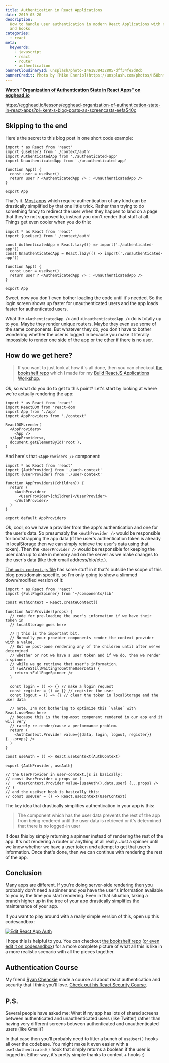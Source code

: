 ```yaml
---
title: Authentication in React Applications
date: 2019-05-20
description:
  How to handle user authentication in modern React Applications with context
  and hooks
categories:
  - react
meta:
  keywords:
    - javascript
    - react
    - router
    - authentication
bannerCloudinaryId: unsplash/photo-1461838432805-dff34fe2d8cb
bannerCredit: Photo by [Mike Enerio](https://unsplash.com/photos/H58bnmnedTc)
---
```


**[Watch "Organization of Authentication State in React Apps" on egghead.io](https://egghead.io/lessons/egghead-organization-of-authentication-state-in-react-apps?pl=kent-s-blog-posts-as-screencasts-eefa540c)**

https://egghead.io/lessons/egghead-organization-of-authentication-state-in-react-apps?pl=kent-s-blog-posts-as-screencasts-eefa540c

## Skipping to the end

Here's the secret to this blog post in one short code example:

```tsx
import * as React from 'react'
import {useUser} from './context/auth'
import AuthenticatedApp from './authenticated-app'
import UnauthenticatedApp from './unauthenticated-app'

function App() {
  const user = useUser()
  return user ? <AuthenticatedApp /> : <UnauthenticatedApp />
}

export App
```

That's it.
[Most apps](https://twitter.com/kentcdodds/status/1131184429169168387) which
require authentication of any kind can be drastically simplified by that one
little trick. Rather than trying to do something fancy to redirect the user when
they happen to land on a page that they're not supposed to, instead you don't
render that stuff at all. Things get even cooler when you do this:

```tsx
import * as React from 'react'
import {useUser} from './context/auth'

const AuthenticatedApp = React.lazy(() => import('./authenticated-app'))
const UnauthenticatedApp = React.lazy(() => import('./unauthenticated-app'))

function App() {
  const user = useUser()
  return user ? <AuthenticatedApp /> : <UnauthenticatedApp />
}

export App
```

Sweet, now you don't even bother loading the code until it's needed. So the
login screen shows up faster for unauthenticated users and the app loads faster
for authenticated users.

What the `<AuthenticatedApp />` and `<UnauthenticatedApp />` do is totally up to
you. Maybe they render unique routers. Maybe they even use some of the same
components. But whatever they do, you don't have to bother wondering whether the
user is logged in because you make it literally impossible to render one side of
the app or the other if there is no user.

## How do we get here?

> If you want to just look at how it's all done, then you can checkout
> [the bookshelf repo](https://github.com/kentcdodds/bookshelf) which I made for
> my [Build ReactJS Applications Workshop](/workshops/build-react-apps).

Ok, so what do you do to get to this point? Let's start by looking at where
we're actually rendering the app:

```tsx
import * as React from 'react'
import ReactDOM from 'react-dom'
import App from './app'
import AppProviders from './context'

ReactDOM.render(
  <AppProviders>
    <App />
  </AppProviders>,
  document.getElementById('root'),
)
```

And here's that `<AppProviders />` component:

```tsx
import * as React from 'react'
import {AuthProvider} from './auth-context'
import {UserProvider} from './user-context'

function AppProviders({children}) {
  return (
    <AuthProvider>
      <UserProvider>{children}</UserProvider>
    </AuthProvider>
  )
}

export default AppProviders
```

Ok, cool, so we have a provider from the app's authentication and one for the
user's data. So presumably the `<AuthProvider />` would be responsible for
bootstrapping the app data (if the user's authentication token is already in
localStorage then we can simply retrieve the user's data using that token). Then
the `<UserProvider />` would be responsible for keeping the user data up to date
in memory and on the server as we make changes to the user's data (like their
email address/bio/etc.).

[The `auth-context.js` file](https://github.com/kentcdodds/bookshelf/blob/69bde2c117660bd988ffbc60f387165d2f852c62/src/context/auth-context.js)
has some stuff in it that's outside the scope of this blog post/domain specific,
so I'm only going to show a slimmed down/modified version of it:

```tsx
import * as React from 'react'
import {FullPageSpinner} from '~/components/lib'

const AuthContext = React.createContext()

function AuthProvider(props) {
  // code for pre-loading the user's information if we have their token in
  // localStorage goes here

  // 🚨 this is the important bit.
  // Normally your provider components render the context provider with a value.
  // But we post-pone rendering any of the children until after we've determined
  // whether or not we have a user token and if we do, then we render a spinner
  // while we go retrieve that user's information.
  if (weAreStillWaitingToGetTheUserData) {
    return <FullPageSpinner />
  }

  const login = () => {} // make a login request
  const register = () => {} // register the user
  const logout = () => {} // clear the token in localStorage and the user data

  // note, I'm not bothering to optimize this `value` with React.useMemo here
  // because this is the top-most component rendered in our app and it will very
  // rarely re-render/cause a performance problem.
  return (
    <AuthContext.Provider value={{data, login, logout, register}} {...props} />
  )
}

const useAuth = () => React.useContext(AuthContext)

export {AuthProvider, useAuth}

// the UserProvider in user-context.js is basically:
// const UserProvider = props => (
//   <UserContext.Provider value={useAuth().data.user} {...props} />
// )
// and the useUser hook is basically this:
// const useUser = () => React.useContext(UserContext)
```

The key idea that drastically simplifies authentication in your app is this:

> The component which has the user data prevents the rest of the app from being
> rendered until the user data is retrieved or it's determined that there is no
> logged-in user

It does this by simply returning a spinner instead of rendering the rest of the
app. It's not rendering a router or anything at all really. Just a spinner until
we know whether we have a user token _and_ attempt to get that user's
information. Once that's done, then we can continue with rendering the rest of
the app.

## Conclusion

Many apps are different. If you're doing server-side rendering then you probably
don't need a spinner and you have the user's information available to you by the
time you start rendering. Even in that situation, taking a branch higher up in
the tree of your app drastically simplifies the maintenance of your app.

If you want to play around with a really simple version of this, open up this
codesandbox:

[![Edit React App Auth](https://codesandbox.io/static/img/play-codesandbox.svg)](https://codesandbox.io/s/react-app-auth-bc99t?fontsize=14&hidenavigation=1&theme=dark)

I hope this is helpful to you. You can checkout
[the bookshelf repo](https://github.com/kentcdodds/bookshelf)
([or even edit it on codesandbox](https://codesandbox.io/s/github/kentcdodds/bookshelf))
for a more complete picture of what all this is like in a more realistic
scenario with all the pieces together.

## Authentication Course

My friend [Ryan Chenckie](https://twitter.com/ryanchenkie) made a course all
about react authentication and security that I think you'll love.
[Check out his React Security Course](https://kcd.im/react-security).

## P.S.

Several people have asked me: What if my app has lots of shared screens between
authenticated and unauthenticated users (like Twitter) rather than having very
different screens between authenticated and unauthenticated users (like Gmail)?

In that case then you'll probably need to litter a bunch of `useUser()` hooks
all over the codebase. You might make it even easier with a
`useIsAuthenticated()` hook that simply returns a boolean if the user is logged
in. Either way, it's pretty simple thanks to context + hooks :)
